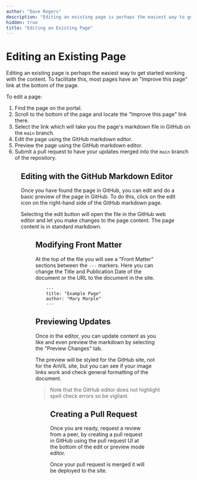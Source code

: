 ```yaml
---
author: "Dave Rogers"
description: "Editing an existing page is perhaps the easiest way to get started working with the content."
hidden: true
title: "Editing an Existing Page"
---
```


# Editing an Existing Page

Editing an existing page is perhaps the easiest way to get started working with the content. To facilitate this, most pages have an "Improve this page" link at the bottom of the page.

To edit a page:

1. Find the page on the portal.
1. Scroll to the bottom of the page and locate the "Improve this page" link there.
1. Select the link which will take you the page's markdown file in GitHub on the `main` branch.
1. Edit the page using the GitHub markdown editor.
1. Preview the page using the GitHub markdown editor.
1. Submit a pull request to have your updates merged into the `main` branch of the repository.

<Figure
  alt="Improve this page"
  caption="Figure 1: Using the 'Improve this page' link to locate the page's source file in GitHub."
  src="/consortia/guides/improve-this-page.png"
/>

## Editing with the GitHub Markdown Editor

Once you have found the page in GitHub, you can edit and do a basic preview of the page in GitHub. To do this, click on the edit icon on the right-hand side of the GitHub markdown page.

Selecting the edit button will open the file in the GitHub web editor and let you make changes to the page content. The page content is in standard markdown.

<Figure
  alt="Edit an Existing Page"
  caption="Figure 2: Using the GitHub web editor to modify the source file's markdown."
  src="/consortia/guides/edit-existing-page.png"
/>

## Modifying Front Matter

At the top of the file you will see a "Front Matter" sections between the `---` markers. Here you can change the Title and Publication Date of the document or the URL to the document in the site.

```
    ---
    title: "Example Page"
    author: "Mary Marple"
    ---
```

## Previewing Updates

Once in the editor, you can update content as you like and even preview the markdown by selecting the "Preview Changes" tab.

The preview will be styled for the GitHub site, not for the AnVIL site, but you can see if your image links work and check general formatting of the document.

> Note that the GitHub editor does not highlight spell check errors so be vigilant.

<Figure
  alt="Edit in GitHub"
  caption="Figure 3: Using the GitHub preview changes feature to view a diff of your
    changes against the original content."
  src="/consortia/guides/preview-changes.png"
/>

## Creating a Pull Request

Once you are ready, request a review from a peer, by creating a pull request in GitHub using the pull request UI at the bottom of the edit or preview mode editor.

Once your pull request is merged it will be deployed to the site.

<Figure
  alt="Create a Pull Request"
  caption="Figure 4: Creating a pull request with the GitHub interface."
  src="/consortia/guides/pull-request.png"
/>
